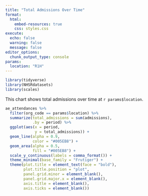 ```yaml
---
title: "Total Admissions Over Time"
format: 
  html:
    embed-resources: true
    css: styles.css
execute: 
  echo: false
  warning: false
  message: false
editor_options: 
  chunk_output_type: console
params:
  location: "R1H"
---
```


```r
library(tidyverse)
library(NHSRdatasets)
library(scales)
```


This chart shows total admissions over time at `r params$location`.

```r
ae_attendances %>% 
  filter(org_code == params$location) %>% 
  summarize(total_admissions = sum(admissions),
            .by = period) %>% 
  ggplot(aes(x = period,
             y = total_admissions)) +
  geom_line(alpha = 0.9,
            color = "#005EB8") +
  geom_area(alpha = 0.5,
            fill = "#005EB8") +
  scale_y_continuous(labels = comma_format()) +
  theme_minimal(base_family = "Frutiger") +
  theme(plot.title = element_text(face = "bold"),
        plot.title.position = "plot",
        panel.grid.minor = element_blank(),
        panel.grid.major.x = element_blank(),
        axis.title = element_blank(),
        axis.ticks = element_blank())
```